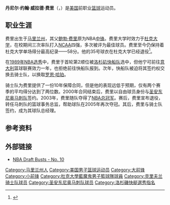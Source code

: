 {{Infobox basketball biography
| name            = 丹尼·费里<br>Danny Ferry
| image           = 
| width           = 
| career_position = [[大前锋|大前锋]] / [[小前锋|小前锋]]
| height_ft       = 6
| height_in       = 10
| weight_lb       = 230
| league          = [[NBA|NBA]]
| team            = 
| position        = 
| birth_date      = {{birth date and age|1966|10|17}}
| birth_place     = {{flag|Maryland}}{{le|海厄茨维尔 (马里兰州)|Hyattsville, Maryland|海厄茨维尔}}
| death_date      = 
| death_place     = 
| nationality     = {{USA}}
| high_school     = {{le|德玛法天主教高级中学|DeMatha Catholic High School}}<br />([[马里兰州|马里兰州]]{{le|海厄茨维尔 (马里兰州)|Hyattsville, Maryland|海厄茨维尔}}）
| college         = [[杜克大学|杜克大学]]（1985年–1989年）
| draft_year      = 1989
| draft_round     = 1
| draft_pick      = 2
| draft_team      = [[洛杉矶快船|洛杉矶快船]]
| career_start    = 1989年
| career_end      = 2003年
| years1          = 1989–1990
| team1           = [[罗马维尔图斯篮球俱乐部|罗马维尔图斯]]
| years2          = {{nbay|1990|start}}–{{nbay|1999|end}}
| team2           = [[克里夫兰骑士|克里夫兰骑士]]
| years3          = {{nbay|2000|start}}–{{nbay|2002|end}}
| team3           = [[圣安东尼奥马刺|圣安东尼奥马刺]]
| highlights      = 
* [[NBA总冠军列表|NBA总冠军]]（[[2003年NBA总决赛|2003年]]）
* [[奈史密斯学院年度最佳球员|奈史密斯学院年度最佳球员]]（1989年）
* {{le|奥斯卡·罗伯逊奖|Oscar Robertson Trophy|USBWA年度最佳球员}}（1989年）
* {{le|合众国际社学院年度最佳篮球运动员|UPI College Basketball Player of the Year|合众国际社学院年度最佳球员}}（1989年）
* [[NCAA|NCAA]]共识全美最佳阵容第一队（1989年）
* [[NCAA|NCAA]]共识全美最佳阵容第二队（1988年）
* 2次入选[[大西洋沿岸联盟|大西洋沿岸联盟]]年度最佳球员（1988年、1989年）
* 2次入选[[大西洋沿岸联盟|大西洋沿岸联盟]]最佳阵容第一队（1988年、1989年）
* 2次入选[[大西洋沿岸联盟|大西洋沿岸联盟]]年度最佳运动员（1988年、1989年）
* 35号球衣为[[杜克大学|杜克大学]]所退役
| stats_league    = NBA
| stat1label      = [[得分_(篮球)|得分]]
| stat1value      = 6,439 (7.0 ppg)
| stat2label      = [[篮板球|篮板]]
| stat2value      = 2,550 (2.8 rpg)
| stat3label      = [[助攻|助攻]]
| stat3value      = 1,185 (1.3 apg)
| bbr             = ferryda01
| medal_templates = 
{{MedalCountry|{{USA}}}}
{{MedalSport|男子篮球}}
{{MedalCompetition|[[夏季世界大学生运动会|夏季世界大学生运动会]]}}
{{MedalSilver|[[1987年夏季世界大学生运动会|1987年萨格勒布]]|[[美国国家男子篮球队|国家队]]}}
}}
{{世大運獎牌記錄
|項目=籃球
|a1=1987
|b1=2
}}
'''丹尼尔·约翰·威拉德·费里'''（{{lang-en|'''Daniel John Willard Ferry'''}}，{{bd|1966年|10月17日||}}）是[[美国|美国]]前职业[[篮球|篮球]]运动员。

== 职业生涯 ==
费里出生于[[马里兰州|马里兰州]]{{le|海厄茨维尔 (马里兰州)|Hyattsville, Maryland|海厄茨维尔}}，其父[[鲍勃·费里|鲍勃·费里]]原为NBA[[中锋|中锋]]。费里大学时效力于[[杜克大学|杜克大学]]，在校期间三次率队打入[[NCAA|NCAA]]四强，多次被评为最佳球员。费里至今仍保持着杜克大学单场得分最高纪录——58分。他的35号球衣在杜克大学已经退役<ref>{{Cite web|url=http://www.dukeupdate.com/Legends/Ferry.html|title=Danny Ferry|website=www.dukeupdate.com|access-date=2021-07-17|archive-date=2021-07-17|archive-url=https://web.archive.org/web/20210717163406/http://www.dukeupdate.com/Legends/Ferry.html}}</ref>。

在[[1989年NBA选秀|1989年NBA选秀]]中，费里于首轮第2顺位被[[洛杉矶快船队|洛杉矶快船队]]选中，但他宁可前往[[意大利|意大利]]篮球联赛效力一年，也拒绝前往快船队报到。次年，快船队被迫将其签约权交换去骑士队，以换取[[罗恩·哈珀|罗恩·哈珀]]。

骑士队为费里提供了一份10年保障合同，但是他的表现远低于预期，仅有两个赛季的平均得分达到了两位数。2000年合同结束后，费里以自由球员身份与[[圣安东尼奥马刺队|圣安东尼奥马刺队]]签约。2003年，费里随队夺得了[[NBA总冠军|NBA总冠军]]。赛后，费里宣布退役，转任马刺队的篮球事务总监，帮助球队在2005年再次夺冠。其后，费里与骑士队签约，成为其球队总经理。

== 参考资料 ==
{{Reflist}}

== 外部链接 ==
{{basketballstats}}
* [http://sportsillustrated.cnn.com/multimedia/photo_gallery/2005/06/24/gallery.nbabusts/content.11.html NBA Draft Busts - No. 10]{{Wayback|url=http://sportsillustrated.cnn.com/multimedia/photo_gallery/2005/06/24/gallery.nbabusts/content.11.html |date=20060626071930 }}

{{大西洋沿岸联盟年度最佳男子篮球运动员}}
{{美国篮球先生}}
{{奥斯卡·罗伯逊奖}}
{{UPI大学篮球年度最佳球员}}
{{奈史密斯学院年度最佳男子球员}}
{{1989 NBA Draft}}
{{San Antonio Spurs 2002-03 NBA champions}}
{{Authority control}}
{{DEFAULTSORT:Ferry, Danny}}

[[Category:马里兰州人|Category:马里兰州人]]
[[Category:美国男子篮球运动员|Category:美国男子篮球运动员]]
[[Category:大前锋|Category:大前锋]]
[[Category:小前锋|Category:小前锋]]
[[Category:杜克大學藍魔鬼男子籃球隊球員|Category:杜克大學藍魔鬼男子籃球隊球員]]
[[Category:克里夫兰骑士队球员|Category:克里夫兰骑士队球员]]
[[Category:圣安东尼奥马刺队球员|Category:圣安东尼奥马刺队球员]]
[[Category:洛杉磯快艇選秀指名|Category:洛杉磯快艇選秀指名]]